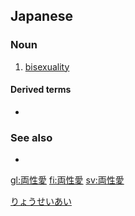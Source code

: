 ==Japanese==
{{ja-kanjitab|りょう|せい|あい|yomi=on}}
{{wikipedia|lang=ja}}

===Noun===
{{ja-noun|りょうせいあい}}

# [[bisexuality]]

====Derived terms====
* {{ja-r|両性愛者|りょうせいあいしゃ}}

===See also===
* {{list:sexual orientations/ja/Jpan}}

[[Category:ja:Sexual orientations|りょうせいあい]]

[[gl:両性愛]]
[[fi:両性愛]]
[[sv:両性愛]]